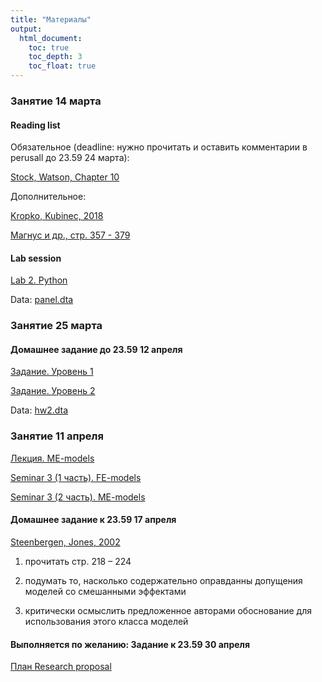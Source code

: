 ```yaml
---
title: "Материалы"
output: 
  html_document:
    toc: true
    toc_depth: 3
    toc_float: true
---
```

### Занятие 14 марта 

#### Reading list

Обязательное (deadline: нужно прочитать и оставить комментарии в perusall до 23.59 24 марта):

<a href="https://yadi.sk/i/4YsEBveY1j4nUw" title=>Stock, Watson, Chapter 10</a>  

Дополнительное: 

<a href="Kropko, Kubinec, 2018.pdf" title=>Kropko, Kubinec, 2018</a>

<a href="Магнус, Катышев, Пересецкий.pdf" title=>Магнус и др., стр. 357 - 379</a> 

#### Lab session

<a href="lab2.ipynb" title=>Lab 2. Python</a>

Data: <a href="panel.dta" title=>panel.dta</a>

### Занятие 25 марта

#### Домашнее задание до 23.59 12 апреля

<a href="hw2_1.ipynb" title=>Задание. Уровень 1</a>

<a href="hw2_2.ipynb" title=>Задание. Уровень 2</a>

Data: <a href="hw2.dta" title=>hw2.dta</a>

### Занятие 11 апреля

<a href="ME_models.pdf" title=>Лекция. ME-models</a>

<a href="polit_seminar_3.pdf" title=>Seminar 3 (1 часть). FE-models</a>

<a href="polit_seminar_3_2.pdf" title=>Seminar 3 (2 часть). ME-models</a>

#### Домашнее задание к 23.59 17 апреля

<a href="Steenbergen,Jones, 2002.pdf" title=>Steenbergen, Jones, 2002</a>

1. прочитать стр. 218 – 224

2. подумать то, насколько содержательно оправданны допущения моделей со смешанными эффектами

3. критически осмыслить предложенное авторами обоснование для использования этого класса моделей

#### Выполняется по желанию: Задание к 23.59 30 апреля

<a href="research_proposal.pdf" title=>План Research proposal</a>






 
